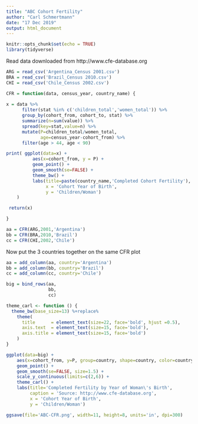 ```yaml
---
title: "ABC Cohort Fertility"
author: "Carl Schmertmann"
date: "17 Dec 2019"
output: html_document
---
```


```r
knitr::opts_chunk$set(echo = TRUE)
library(tidyverse)
```

Read data downloaded from http://www.cfe-database.org

```r
ARG = read_csv('Argentina_Census 2001.csv')
BRA = read_csv('Brazil_Census 2010.csv')
CHI = read_csv('Chile_Census 2002.csv')

CFR = function(data, census_year, country_name) {
  
x = data %>%
      filter(stat %in% c('children_total','women_total')) %>%
      group_by(cohort_from, cohort_to, stat) %>%
      summarize(n=sum(value)) %>%
      spread(key=stat,value=n) %>%
      mutate(P=children_total/women_total,
             age=census_year-cohort_from) %>%
      filter(age > 44, age < 90)

print( ggplot(data=x) +
          aes(x=cohort_from, y = P) +
          geom_point() +
          geom_smooth(se=FALSE) +
          theme_bw() +
          labs(title=paste(country_name,'Completed Cohort Fertility'),
               x = 'Cohort Year of Birth',
               y = 'Children/Woman')
    )

 return(x)  

}

aa = CFR(ARG,2001,'Argentina')
bb = CFR(BRA,2010,'Brazil')
cc = CFR(CHI,2002,'Chile')


```
Now put the 3 countries together on the same CFR plot

```r
aa = add_column(aa, country='Argentina')
bb = add_column(bb, country='Brazil')
cc = add_column(cc, country='Chile')

big = bind_rows(aa,
                bb,
                cc)

theme_carl <- function () { 
  theme_bw(base_size=13) %+replace% 
    theme(
      title      = element_text(size=22, face='bold', hjust =0.5),
      axis.text  = element_text(size=15, face='bold'),
      axis.title = element_text(size=15, face='bold')
    )
}

ggplot(data=big) +
    aes(x=cohort_from, y=P, group=country, shape=country, color=country) +
    geom_point() +
    geom_smooth(se=FALSE, size=1.5) +
    scale_y_continuous(limits=c(2,6)) +
    theme_carl() +
    labs(title='Completed Fertility by Year of Woman\'s Birth',
         caption = 'Source: http://www.cfe-database.org',
         x = 'Cohort Year of Birth',
         y = 'Children/Woman')

ggsave(file='ABC-CFR.png', width=11, height=8, units='in', dpi=300)


```



